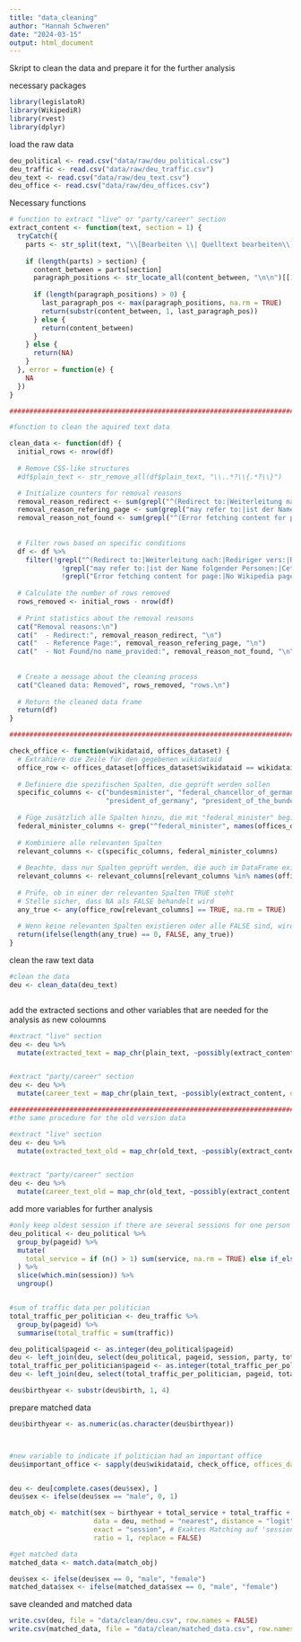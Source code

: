 ```yaml
---
title: "data_cleaning"
author: "Hannah Schweren"
date: "2024-03-15"
output: html_document
---
```


Skript to clean the data and prepare it for the further analysis


necessary packages
```r
library(legislatoR)
library(WikipediR)
library(rvest)
library(dplyr)
```


load the raw data
```r
deu_political <- read.csv("data/raw/deu_political.csv")
deu_traffic <- read.csv("data/raw/deu_traffic.csv")
deu_text <- read.csv("data/raw/deu_text.csv")
deu_office <- read.csv("data/raw/deu_offices.csv")


```

Necessary functions
```r

# function to extract "live" or "party/career" section
extract_content <- function(text, section = 1) {
  tryCatch({
    parts <- str_split(text, "\\[Bearbeiten \\| Quelltext bearbeiten\\]")[[1]]
    
    if (length(parts) > section) {
      content_between = parts[section]
      paragraph_positions <- str_locate_all(content_between, "\n\n")[[1]][,1]
      
      if (length(paragraph_positions) > 0) {
        last_paragraph_pos <- max(paragraph_positions, na.rm = TRUE)
        return(substr(content_between, 1, last_paragraph_pos))
      } else {
        return(content_between)
      }
    } else {
      return(NA)
    }
  }, error = function(e) { 
    NA 
  })
}

###################################################################################################

#function to clean the aquired text data

clean_data <- function(df) {
  initial_rows <- nrow(df)
  
  # Remove CSS-like structures
  #df$plain_text <- str_remove_all(df$plain_text, "\\..*?\\{.*?\\}")

  # Initialize counters for removal reasons
  removal_reason_redirect <- sum(grepl("^(Redirect to:|Weiterleitung nach:|Rediriger vers:|Redirige a:|Přesměrování na:)", df$plain_text, ignore.case = TRUE))
  removal_reason_refering_page <- sum(grepl("may refer to:|ist der Name folgender Personen:|Cette page d'homonymie répertorie différentes personnes|může být:", df$plain_text, ignore.case = TRUE))
  removal_reason_not_found <- sum(grepl("^(Error fetching content for page:|No Wikipedia page name provided or missing|Es wurde kein Wikipedia-Seitenname angegeben)", df$plain_text, ignore.case = TRUE))
  
  
  # Filter rows based on specific conditions
  df <- df %>%
    filter(!grepl("^(Redirect to:|Weiterleitung nach:|Rediriger vers:|Redirige a:|Přesměrování na:)", plain_text, ignore.case = TRUE) &
             !grepl("may refer to:|ist der Name folgender Personen:|Cette page d'homonymie répertorie différentes personnes|může být:", plain_text, ignore.case = TRUE) &
             !grepl("Error fetching content for page:|No Wikipedia page name provided or missing|Es wurde kein Wikipedia-Seitenname angegeben", plain_text, ignore.case = TRUE))
  
  # Calculate the number of rows removed
  rows_removed <- initial_rows - nrow(df)
  
  # Print statistics about the removal reasons
  cat("Removal reasons:\n")
  cat("  - Redirect:", removal_reason_redirect, "\n")
  cat("  - Reference Page:", removal_reason_refering_page, "\n")
  cat("  - Not Found/no name_provided:", removal_reason_not_found, "\n")
  
  
  # Create a message about the cleaning process
  cat("Cleaned data: Removed", rows_removed, "rows.\n")
  
  # Return the cleaned data frame
  return(df)
}

#############################################################################################################

check_office <- function(wikidataid, offices_dataset) {
  # Extrahiere die Zeile für den gegebenen wikidataid
  office_row <- offices_dataset[offices_dataset$wikidataid == wikidataid, ]
  
  # Definiere die spezifischen Spalten, die geprüft werden sollen
  specific_columns <- c("bundesminister", "federal_chancellor_of_germany", 
                        "president_of_germany", "president_of_the_bundestag")
  
  # Füge zusätzlich alle Spalten hinzu, die mit "federal_minister" beginnen
  federal_minister_columns <- grep("^federal_minister", names(offices_dataset), value = TRUE)
  
  # Kombiniere alle relevanten Spalten
  relevant_columns <- c(specific_columns, federal_minister_columns)
  
  # Beachte, dass nur Spalten geprüft werden, die auch im DataFrame existieren
  relevant_columns <- relevant_columns[relevant_columns %in% names(office_row)]
  
  # Prüfe, ob in einer der relevanten Spalten TRUE steht
  # Stelle sicher, dass NA als FALSE behandelt wird
  any_true <- any(office_row[relevant_columns] == TRUE, na.rm = TRUE)
  
  # Wenn keine relevanten Spalten existieren oder alle FALSE sind, wird FALSE zurückgegeben
  return(ifelse(length(any_true) == 0, FALSE, any_true))
}

```


clean the raw text data
```r
#clean the data
deu <- clean_data(deu_text)



```

add the extracted sections and other variables that are needed for the analysis as new coloumns
```r

#extract "live" section
deu <- deu %>%
  mutate(extracted_text = map_chr(plain_text, ~possibly(extract_content, otherwise = NA_character_)(.x, section = 2)))


#extract "party/career" section
deu <- deu %>%
  mutate(career_text = map_chr(plain_text, ~possibly(extract_content, otherwise = NA_character_)(.x, section = 3)))

#################################################################################################################
#the same procedure for the old version data

#extract "live" section
deu <- deu %>%
  mutate(extracted_text_old = map_chr(old_text, ~possibly(extract_content, otherwise = NA_character_)(.x, section = 2)))


#extract "party/career" section
deu <- deu %>%
  mutate(career_text_old = map_chr(old_text, ~possibly(extract_content, otherwise = NA_character_)(.x, section = 3)))

```


add more variables for further analysis
```r
#only keep oldest session if there are several sessions for one person and sum up service time
deu_political <- deu_political %>%
  group_by(pageid) %>%
  mutate(
    total_service = if (n() > 1) sum(service, na.rm = TRUE) else if_else(!is.na(service), service, 0)
  ) %>%
  slice(which.min(session)) %>%
  ungroup()


#sum of traffic data per politician
total_traffic_per_politician <- deu_traffic %>%
  group_by(pageid) %>%
  summarise(total_traffic = sum(traffic))

```

```r

deu_political$pageid <- as.integer(deu_political$pageid)
deu <- left_join(deu, select(deu_political, pageid, session, party, total_service), by = "pageid")
total_traffic_per_politician$pageid <- as.integer(total_traffic_per_politician$pageid)
deu <- left_join(deu, select(total_traffic_per_politician, pageid, total_traffic), by = "pageid")

deu$birthyear <- substr(deu$birth, 1, 4)


```


prepare matched data
```r
deu$birthyear <- as.numeric(as.character(deu$birthyear))



#new variable to indicate if politician had an important office
deu$important_office <- sapply(deu$wikidataid, check_office, offices_dataset = deu_offices)


deu <- deu[complete.cases(deu$sex), ]
deu$sex <- ifelse(deu$sex == "male", 0, 1)

match_obj <- matchit(sex ~ birthyear + total_service + total_traffic + party + important_office + session,
                     data = deu, method = "nearest", distance = "logit",
                     exact = "session", # Exaktes Matching auf 'session'
                     ratio = 1, replace = FALSE)

#get matched data
matched_data <- match.data(match_obj)

deu$sex <- ifelse(deu$sex == 0, "male", "female")
matched_data$sex <- ifelse(matched_data$sex == 0, "male", "female")


```


save cleanded and matched data
```r
write.csv(deu, file = "data/clean/deu.csv", row.names = FALSE)
write.csv(matched_data, file = "data/clean/matched_data.csv", row.names = FALSE)

```

